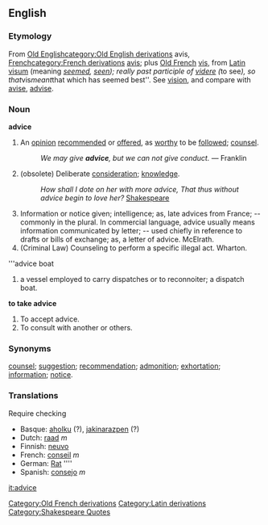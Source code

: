 ==English==
{{webster}} 
{{rfc}}
===Etymology===
From [[w:Old English language|Old English]][[category:Old English derivations]] avis, [[w:French language|French]][[category:French derivations]] [[avis]]; plus [[w:Old French|Old French]][[Category:Old French derivations]] [[vis]], from [[w:Latin|Latin]][[Category:Latin derivations]] [[visum]]  (meaning ''[[seemed]], [[seen]]); really past participle of [[videre]] (''to see''), so that ''vis'' meant ''that which has seemed best''. See [[vision]], and compare with [[avise]], [[advise]]. 


===Noun===
'''advice'''
#An [[opinion]] [[recommend]]ed or [[offer]]ed, as [[worthy]] to be [[follow]]ed; [[counsel]]. 
#:''We may give '''advice''', but we can not give conduct.'' &mdash; Franklin
#(obsolete) Deliberate [[consideration]]; [[knowledge]]. 
#:''How shall I dote on her with more advice, That thus without advice begin to love her?'' [[w:Shakespeare|Shakespeare]][[Category:Shakespeare Quotes]]
#Information or notice given; intelligence; as, late advices from France; -- commonly in the plural. In commercial language, advice usually means information communicated by letter; -- used chiefly in reference to drafts or bills of exchange; as, a letter of advice. McElrath. 
#(Criminal Law) Counseling to perform a specific illegal act. Wharton. 

'''advice boat
#a vessel employed to carry dispatches or to reconnoiter; a dispatch boat. 

'''to take advice'''
#To accept advice.
#To consult with another or others. 

===Synonyms===
[[counsel]]; [[suggestion]]; [[recommendation]]; [[admonition]]; [[exhortation]]; [[information]]; [[notice]]. 
<!--
====Parody====
#A [[commodity]] peddled [[by]] your [[lawyer]] [[and]] given [[away]] by your [[mother-in-law]], [[but]] [[impossible]] [[to]] [[dispose]] [[of]] [[yourself]].  [[Famous]] [[as]] [[the]] [[one]] [[thing]] [[which]] it is ''More blessed to give than receive.''
#:'''Good advice''': Something old men give young men when they can no longer give them a bad example. - 1904, ''[[The Foolish Dictionary]]''
#Notification
-->

===Translations===
Require checking

*Basque: [[aholku]] (?), [[jakinarazpen]] (?)
*Dutch: [[raad]] ''m''
*Finnish: [[neuvo]]
*French: [[conseil]] ''m''
*German: [[Rat]] ''''
*Spanish: [[consejo]] ''m''

[[it:advice]]

<!-- from Webster:

Ad*vice" (#), n. [OE. avis, F. avis; + OF. vis, fr. L. visum seemed, seen; really p. p. of videre to see, so that vis meant that which has seemed best. See Vision, and cf. Avise, Advise.] 
1. An opinion recommended or offered, as worthy to be followed; counsel. 

We may give advice, but we can not give conduct. Franklin.
2. Deliberate consideration; knowledge. [Obs.] 

How shall I dote on her with more advice, That thus without advice begin to love her? Shak.
3. Information or notice given; intelligence; as, late advices from France; -- commonly in the plural. &hand; In commercial language, advice usually means information communicated by letter; -- used chiefly in reference to drafts or bills of exchange; as, a letter of advice. McElrath. 

4. (Crim. Law) Counseling to perform a specific illegal act. Wharton. Advice boat, a vessel employed to carry dispatches or to reconnoiter; a dispatch boat. -- To take advice. (a) To accept advice. (b) To consult with another or others. Syn. -- Counsel; suggestion; recommendation; admonition; exhortation; information; notice. 

-->